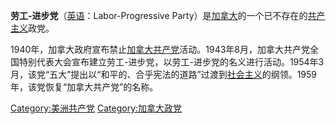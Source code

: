 {{expand|time=2015-03-09T13:30:31+00:00}}
{{unreferenced|time=2015-03-09T13:30:31+00:00}}
{{共产党}}
'''劳工-进步党'''（[[英语|英语]]：Labor-Progressive Party）是[[加拿大|加拿大]]的一个已不存在的[[共产主义|共产主义]]政党。

1940年，加拿大政府宣布禁止[[加拿大共产党|加拿大共产党]]活动。1943年8月，加拿大共产党全国特别代表大会宣布建立劳工-进步党，以劳工-进步党的名义进行活动。1954年3月，该党“五大”提出以“和平的、合乎宪法的道路”过渡到[[社会主义|社会主义]]的纲领。1959年，该党恢复“加拿大共产党”的名称。

[[Category:美洲共产党|Category:美洲共产党]]
[[Category:加拿大政党|Category:加拿大政党]]